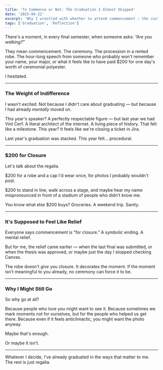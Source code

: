 ```yaml
---
title: 'To Commence or Not: The Graduation I Almost Skipped'
date: '2025-04-22'
excerpt: 'Why I wrestled with whether to attend commencement — the costs, the expectations, and the anticlimax of it all.'
tags: ['Graduation', 'Reflection']
---
```


There's a moment, in every final semester, when someone asks: *“Are you walking?”*

They mean commencement. The ceremony. The procession in a rented robe. The hour-long speech from someone who probably won't remember your name, your major, or what it feels like to have paid $200 for one day's worth of ceremonial polyester.

I hesitated.

---

### The Weight of Indifference

I wasn't excited. Not because I didn't care about graduating — but because I had already *mentally* moved on. 

This year's speaker? A perfectly respectable figure — but last year we had Vint Cerf. A literal architect of the internet. A living piece of history. That felt like a milestone. This year? It feels like we're closing a ticket in Jira.

Last year's graduation was stacked. This year felt… procedural.

---

### $200 for Closure

Let's talk about the regalia.

$200 for a robe and a cap I'd wear once, for photos I probably wouldn't post. 

$200 to stand in line, walk across a stage, and maybe hear my name mispronounced in front of a stadium of people who didn't know me.

You know what else $200 buys? Groceries. A weekend trip. Sanity.

---

### It's Supposed to Feel Like Relief

Everyone says commencement is “for closure.” A symbolic ending. A mental relief.

But for me, the relief came earlier — when the last final was submitted, or when the thesis was approved, or maybe just the day I stopped checking Canvas.

The robe doesn't *give* you closure. It decorates the moment. If the moment isn't meaningful to you already, no ceremony can force it to be.

---

### Why I Might Still Go

So why go at all?

Because people who love you might want to see it.
Because sometimes we mark moments not for ourselves, but for the people who helped us get there.
Because even if it feels anticlimactic, you might want the photo anyway.

Maybe that's enough.

Or maybe it isn't.

---

Whatever I decide, I've already graduated in the ways that matter to me. The rest is just regalia.

